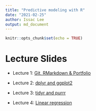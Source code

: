 ```yaml
---
title: "Predictive modeling with R"
date: "2021-02-25"
author: Issac Lee
output: md_document
---
```


```r
knitr::opts_chunk$set(echo = TRUE)
```


# Lecture Slides

- Lecture 1: [Git, RMarkdown & Portfolio](lecture/lec1.html)

- Lecture 2: [dplyr and ggplot2](https://issactoast.github.io/predictivemodeling-with-r/lecture/lec2.html)

- Lecture 3: [tidyr and purrr](https://issactoast.github.io/predictivemodeling-with-r/lecture/lec3.html)

- Lecture 4: [Linear regression](https://issactoast.github.io/predictivemodeling-with-r/lecture/lec4.html)